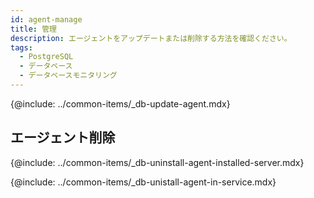 ```yaml
---
id: agent-manage
title: 管理
description: エージェントをアップデートまたは削除する方法を確認ください。
tags:
  - PostgreSQL
  - データベース
  - データベースモニタリング
---
```



<!-- 에이전트 업데이트 -->

{@include: ../common-items/_db-update-agent.mdx}  

## エージェント削除

<!-- 에이전트 설치 서버에서 삭제하기 -->

{@include: ../common-items/_db-uninstall-agent-installed-server.mdx}

<!-- 서비스 화면에서 삭제하기 -->

{@include: ../common-items/_db-unistall-agent-in-service.mdx} 

